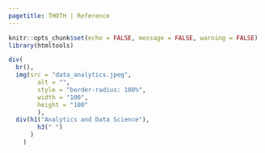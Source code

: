 ```yaml
---
pagetitle: THOTH | Reference
---
```


```r
knitr::opts_chunk$set(echo = FALSE, message = FALSE, warning = FALSE)
library(htmltools)
```

```r

div(
  br(),
  img(src = "data_analytics.jpeg",
        alt = "",
        style = "border-radius: 100%",
        width = "100",
        height = "100"
        ),
  div(h1("Analytics and Data Science"),
        h3(" ")
      )
    )
```

